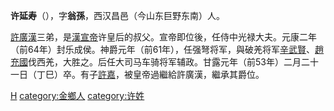 {{unreferenced|time=2014-6-1}}
'''许延寿'''（{{bd|?||前53年|}}），字'''翁孫'''，西汉昌邑（今山东巨野东南）人。

[[許廣漢|許廣漢]]三弟，是[[漢宣帝|漢宣帝]]许皇后的叔父。宣帝即位後，任侍中光禄大夫。元康二年（前64年）封乐成侯。神爵元年（前61年），任强弩将军，與破羌将军[[辛武賢|辛武賢]]、[[趙充國|趙充國]]伐西羌，大胜之。后任大司马车骑将军辅政。甘露元年（前53年）二月二十一日（丁巳）卒。有子[[許嘉|許嘉]]，被皇帝過繼給許廣漢，繼承其爵位。

[[category:西漢政治人物|H]]
[[category:金鄉人|category:金鄉人]]
[[category:许姓|category:许姓]]